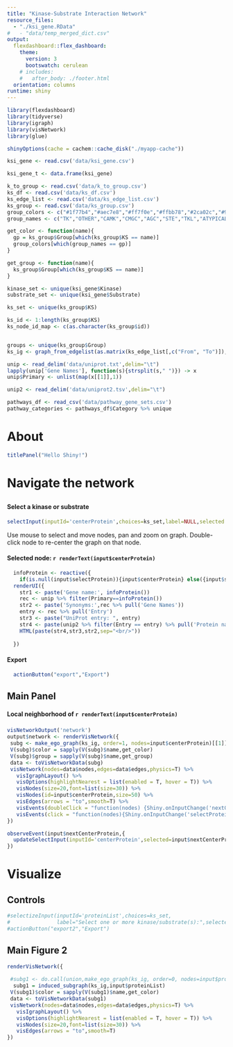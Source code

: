 ```yaml
---
title: "Kinase-Substrate Interaction Network"
resource_files:
  - "./ksi_gene.RData"
#   - "data/temp_merged_dict.csv"
output:
  flexdashboard::flex_dashboard:
    theme:
      version: 3
      bootswatch: cerulean
    # includes:
    #   after_body: ./footer.html
  orientation: columns
runtime: shiny
---
```


```r


library(flexdashboard)
library(tidyverse)
library(igraph)
library(visNetwork)
library(glue)

shinyOptions(cache = cachem::cache_disk("./myapp-cache"))

ksi_gene <- read.csv('data/ksi_gene.csv')

ksi_gene_t <- data.frame(ksi_gene)

k_to_group <- read.csv('data/k_to_group.csv')
ks_df <- read.csv('data/ks_df.csv')
ks_edge_list <- read.csv('data/ks_edge_list.csv')
ks_group <- read.csv('data/ks_group.csv')
group_colors <- c("#1f77b4","#aec7e8","#ff7f0e","#ffbb78","#2ca02c","#98df8a","#d62728","#ff9896","#9467bd","#c5b0d5","#808080")
group_names <- c("TK","OTHER","CAMK","CMGC","AGC","STE","TKL","ATYPICAL","CK1","RGC","Non-Kinase")

get_color <- function(name){
  gp = ks_group$Group[which(ks_group$KS == name)]
  group_colors[which(group_names == gp)]
}

get_group <- function(name){
  ks_group$Group[which(ks_group$KS == name)]
}

kinase_set <- unique(ksi_gene$Kinase)
substrate_set <- unique(ksi_gene$Substrate)

ks_set <- unique(ks_group$KS)

ks_id <- 1:length(ks_group$KS)
ks_node_id_map <- c(as.character(ks_group$id))


groups <- unique(ks_group$Group)
ks_ig <- graph_from_edgelist(as.matrix(ks_edge_list[,c("From", "To")]), directed = TRUE)

unip <- read_delim('data/uniprot.txt',delim="\t")
lapply(unip['Gene Names'], function(s){strsplit(s," ")}) -> x
unip$Primary <- unlist(map(x[[1]],1))

unip2 <- read_delim('data/uniprot2.tsv',delim="\t")

pathways_df <- read_csv('data/pathway_gene_sets.csv')
pathway_categories <- pathways_df$Category %>% unique


```

# About

```r
titlePanel("Hello Shiny!")
```

# Navigate the network

##  {.sidebar data-width="300"}

#### Select a kinase or substrate


```r
selectInput(inputId='centerProtein',choices=ks_set,label=NULL,selected = "STK11", multiple = F)
```
Use mouse to select and move nodes, pan and zoom on graph.
Double-click node to re-center the graph on that node.

#### Selected node: `r renderText(input$centerProtein)`

```r

  infoProtein <- reactive({
    if(is.null(input$selectProtein)){input$centerProtein} else({input$selectProtein})})
  renderUI({
    str1 <- paste('Gene name:', infoProtein())
    rec <- unip %>% filter(Primary==infoProtein())
    str2 <- paste('Synonyms:',rec %>% pull('Gene Names'))
    entry <- rec %>% pull('Entry')
    str3 <- paste("UniProt entry: ", entry)
    str4 <- paste(unip2 %>% filter(Entry == entry) %>% pull('Protein names'))
    HTML(paste(str4,str3,str2,sep="<br/>"))
    
  })
```

#### Export

```r
  actionButton("export","Export")
```

## Main Panel
#### Local neighborhood of `r renderText(input$centerProtein)`
### {data-height="800"}

```r
visNetworkOutput('network')
output$network <- renderVisNetwork({
 subg <- make_ego_graph(ks_ig, order=1, nodes=input$centerProtein)[[1]]
 V(subg)$color = sapply(V(subg)$name,get_color)
 V(subg)$group = sapply(V(subg)$name,get_group)
 data <- toVisNetworkData(subg)
 visNetwork(nodes=data$nodes,edges=data$edges,physics=T) %>%
   visIgraphLayout() %>%
   visOptions(highlightNearest = list(enabled = T, hover = T)) %>%
   visNodes(size=20,font=list(size=30)) %>%
   visNodes(id=input$centerProtein,size=50) %>%
   visEdges(arrows = "to",smooth=T) %>%
   visEvents(doubleClick = "function(nodes) {Shiny.onInputChange('nextCenterProtein', nodes.nodes);}") %>%
   visEvents(click = "function(nodes){Shiny.onInputChange('selectProtein', nodes.nodes);}") 
})

observeEvent(input$nextCenterProtein,{
  updateSelectInput(inputId='centerProtein',selected=input$nextCenterProtein)
})
```

# Visualize

## Controls {.sidebar data-width="200"}

```r
#selectizeInput(inputId='proteinList',choices=ks_set,
#               label="Select one or more kinase/substrate(s):",selected = "STK11", multiple = T)
#actionButton("export2","Export")

```

## Main Figure 2

```r

renderVisNetwork({
  
 #subg1 <- do.call(union,make_ego_graph(ks_ig, order=0, nodes=input$proteinList))
  subg1 = induced_subgraph(ks_ig,input$proteinList)
 V(subg1)$color = sapply(V(subg1)$name,get_color)
 data <- toVisNetworkData(subg1)
 visNetwork(nodes=data$nodes,edges=data$edges,physics=T) %>%
   visIgraphLayout() %>%
   visOptions(highlightNearest = list(enabled = T, hover = T)) %>%
   visNodes(size=20,font=list(size=30)) %>%
   visEdges(arrows = "to",smooth=T)
})

```

```{=html}
<style type="text/css">
.nav-tabs-custom .nav-tabs li.active a{
  font-weight: bold;
}

.nav-tabs-custom .nav-tabs li:not(.active) a{
  font-weight: bold;
}
body {
margin-left: 3%; /* Add a left margin to     avoid content overlay */
margin-right: 3%;


<!-- background-image: url('https://linesteppers.com/tutorials/RMarkdown/img/BannerImage_TreeBlossoms_4470x3024.jpg'); -->
<!--   background-repeat: no-repeat; -->
<!--   background-size: 100%; -->
<!-- padding-top:5px; -->
}

.chart-title {
  font-size: 20px;
  font-weight: bold;
}
li {font-size: 15px;}

.shiny-plot-output{
  height: 100%
}


</style>
```
